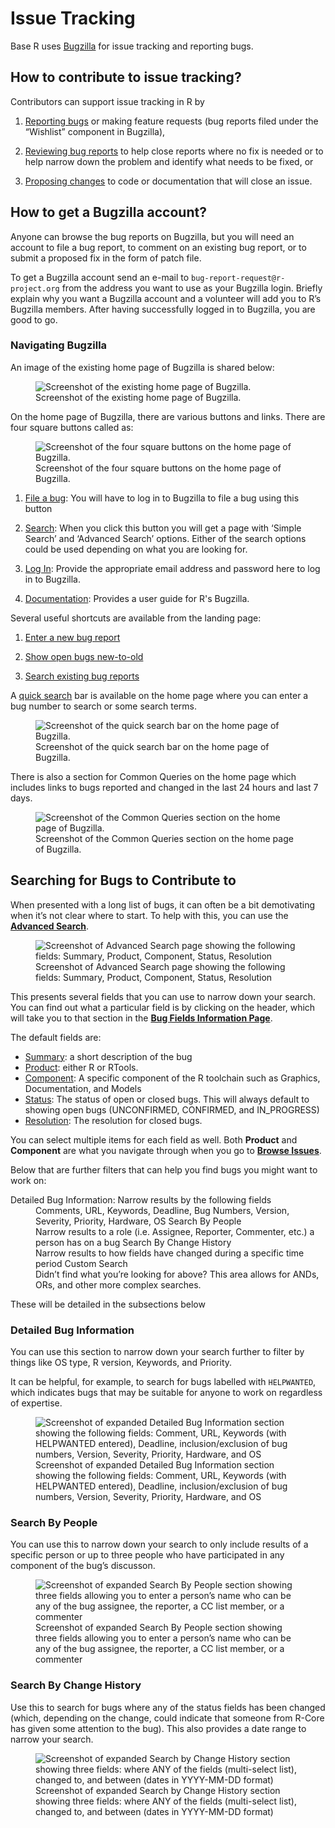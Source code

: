 # Issue Tracking {#IssueTrack}

Base R uses [Bugzilla](https://bugs.r-project.org/) for issue tracking and reporting bugs. 

## How to contribute to issue tracking?

Contributors can support issue tracking in R by

1. [Reporting bugs](https://contributor.r-project.org/rdevguide/ReportingBugs.html) or making feature requests (bug reports filed under the "Wishlist" component in Bugzilla),

2. [Reviewing bug reports](https://contributor.r-project.org/rdevguide/ReviewBugs.html) to help close reports where no fix is needed or to help narrow down the problem and identify what needs to be fixed, or

3. [Proposing changes](https://contributor.r-project.org/rdevguide/FixBug.html#FixBug) to code or documentation that will close an issue. 

## How to get a Bugzilla account?  {#bugzilla-account}

Anyone can browse the bug reports on Bugzilla, but you will need an account to file a bug report, to comment on an existing bug report, or to submit a proposed fix in the form of patch file. 

To get a Bugzilla account send an e-mail to `bug-report-request@r-project.org` from the address you want to use as your Bugzilla login. Briefly explain why you want a Bugzilla account and a volunteer will add you to R's Bugzilla members. After having successfully logged in to Bugzilla, you are good to go.

### Navigating Bugzilla {#Bugzilla}

An image of the existing home page of Bugzilla is shared below:

![Screenshot of the existing home page of Bugzilla.](img/bugzilla.png)

On the home page of Bugzilla, there are various buttons and links. There are four square buttons called as:

![Screenshot of the four square buttons on the home page of Bugzilla.](img/squarebuttons.png)

1. [File a bug](https://bugs.r-project.org/enter_bug.cgi): You will have to log in to Bugzilla to file a bug using this button

2. [Search](https://bugs.r-project.org/query.cgi): When you click this button you will get a page with 'Simple Search' and 'Advanced Search' options. Either of the search options could be used depending on what you are looking for.

3. [Log In](https://bugs.r-project.org/?GoAheadAndLogIn=1): Provide the appropriate email address and password here to log in to Bugzilla.

4. [Documentation](https://bugzilla.readthedocs.io/en/latest/using/index.html): Provides a user guide for R\'s Bugzilla.

Several useful shortcuts are available from the landing page:

1. [Enter a new bug report](https://bugs.r-project.org/enter_bug.cgi)

2. [Show open bugs new-to-old](https://bugs.r-project.org/buglist.cgi?bug_file_loc_type=allwordssubstr&bug_status=NEW&bug_status=ASSIGNED&bug_status=CONFIRMED&bug_status=REOPENED&bug_status=UNCONFIRMED&bugidtype=include&chfieldto=Now&cmdtype=doit&emailassigned_to1=1&emailassigned_to2=1&emailcc2=1&emailreporter2=1&emailtype1=substring&emailtype2=substring&field0-0-0=noop&long_desc_type=substring&order=bugs.delta_ts%20desc&query_format=advanced&short_desc_type=allwordssubstr&type0-0-0=noop)

3. [Search existing bug reports](https://bugs.r-project.org/query.cgi)

A [quick search](https://bugs.r-project.org/page.cgi?id=quicksearch.html) bar is available on the home page where you can enter a bug number to search or some search terms.

![Screenshot of the quick search bar on the home page of Bugzilla.](img/quicksearch.png)

There is also a section for Common Queries on the home page which includes links to bugs reported and changed in the last 24 hours and last 7 days.

![Screenshot of the Common Queries section on the home page of Bugzilla.](img/commonquery.png)

## Searching for Bugs to Contribute to {#searching}

When presented with a long list of bugs, it can often be a bit demotivating when it's not clear where to start.
To help with this, you can use the [**Advanced Search**](https://bugs.r-project.org/query.cgi?format=advanced).

![Screenshot of Advanced Search page showing the following fields: Summary, Product, Component, Status, Resolution](img/bugzilla-adv-search-home.png)

This presents several fields that you can use to narrow down your search.
You can find out what a particular field is by clicking on the header, which will take you to that section in the [**Bug Fields Information Page**](https://bugs.r-project.org/page.cgi?id=fields.html).

The default fields are:

 - [Summary](https://bugs.r-project.org/page.cgi?id=fields.html#short_desc): a short description of the bug
 - [Product](https://bugs.r-project.org/page.cgi?id=fields.html#product): either R or RTools.
 - [Component](https://bugs.r-project.org/page.cgi?id=fields.html#component): A specific component of the R toolchain such as Graphics, Documentation, and Models
 - [Status](https://bugs.r-project.org/page.cgi?id=fields.html#bug_status): The status of open or closed bugs. This will always default to showing open bugs (UNCONFIRMED, CONFIRMED, and IN_PROGRESS)
 - [Resolution](https://bugs.r-project.org/page.cgi?id=fields.html#resolution): The resolution for closed bugs.

You can select multiple items for each field as well.
Both **Product** and **Component** are what you navigate through when you go to [**Browse Issues**](https://bugs.r-project.org/describecomponents.cgi).

Below that are further filters that can help you find bugs you might want to work on:

 Detailed Bug Information: Narrow results by the following fields
 : Comments, URL, Keywords, Deadline, Bug Numbers, Version, Severity, Priority, Hardware, OS 
 Search By People
 : Narrow results to a role (i.e. Assignee, Reporter, Commenter, etc.) a person has on a bug 
 Search By Change History
 : Narrow results to how fields have changed during a specific time period
 Custom Search
 : Didn't find what you're looking for above? This area allows for ANDs, ORs, and other more complex searches.

These will be detailed in the subsections below


### Detailed Bug Information {#searching-dbi}

You can use this section to narrow down your search further to filter by things like OS type, R version, Keywords, and Priority.

It can be helpful, for example, to search for bugs labelled with `HELPWANTED`, which indicates bugs that may be suitable for anyone to work on regardless of expertise.

![Screenshot of expanded Detailed Bug Information section showing the following fields: Comment, URL, Keywords (with HELPWANTED entered), Deadline, inclusion/exclusion of bug numbers, Version, Severity, Priority, Hardware, and OS](img/bugzilla-adv-search-detailed-bug-info.png)


### Search By People {#searching-sbp}

You can use this to narrow down your search to only include results of a specific person or up to three people who have participated in any component of the bug's discusson.

![Screenshot of expanded Search By People section showing three fields allowing you to enter a person's name who can be any of the bug assignee, the reporter, a CC list member, or a commenter](img/bugzilla-adv-search-search-by-people.png)


### Search By Change History {#searching-sbch}

Use this to search for bugs where any of the status fields has been changed (which, depending on the change, could indicate that someone from R-Core has given some attention to the bug).
This also provides a date range to narrow your search.

![Screenshot of expanded Search by Change History section showing three fields: where ANY of the fields (multi-select list), changed to, and between (dates in YYYY-MM-DD format)](img/bugzilla-adv-search-search-by-change-history.png)
